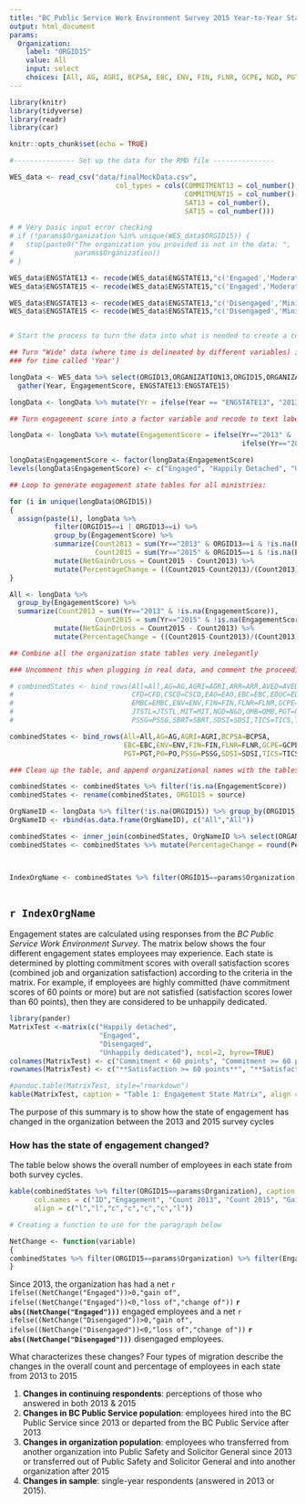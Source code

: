 ```yaml
---
title: "BC Public Service Work Environment Survey 2015 Year-to-Year State of Engagement"
output: html_document
params:
  Organization: 
    label: "ORGID15"
    value: All
    input: select
    choices: [All, AG, AGRI, BCPSA, EBC, ENV, FIN, FLNR, GCPE, NGD, PGT, PO, PSSG, SDSI, TICS]
---
```


```r
library(knitr)
library(tidyverse)
library(readr)
library(car)

knitr::opts_chunk$set(echo = TRUE)

#--------------- Set up the data for the RMD file ---------------

WES_data <- read_csv("data/finalMockData.csv", 
                          col_types = cols(COMMITMENT13 = col_number(), 
                                           COMMITMENT15 = col_number(),
                                           SAT13 = col_number(), 
                                           SAT15 = col_number()))

# # Very basic input error checking
# if (!params$Organization %in% unique(WES_data$ORGID15)) {
#   stop(paste0("The organization you provided is not in the data: ",
#               params$Organization))
# }

WES_data$ENGSTATE13 <- recode(WES_data$ENGSTATE13,"c('Engaged','Moderately Engaged')='Engaged'")
WES_data$ENGSTATE15 <- recode(WES_data$ENGSTATE15,"c('Engaged','Moderately Engaged')='Engaged'")

WES_data$ENGSTATE13 <- recode(WES_data$ENGSTATE13,"c('Disengaged','Minimally Engaged')='Disengaged'")
WES_data$ENGSTATE15 <- recode(WES_data$ENGSTATE15,"c('Disengaged','Minimally Engaged')='Disengaged'")


# Start the process to turn the data into what is needed to create a combined dataset

## Turn "Wide" data (where time is delineated by different variables) into "Long" data (where there is a variable
### for time called 'Year') 

longData <- WES_data %>% select(ORGID13,ORGANIZATION13,ORGID15,ORGANIZATION15, ENGSTATE13, ENGSTATE15) %>% 
  gather(Year, EngagementScore, ENGSTATE13:ENGSTATE15)

longData <- longData %>% mutate(Yr = ifelse(Year == "ENGSTATE13", "2013", "2015" ))

## Turn engagement score into a factor variable and recode to text labels

longData <- longData %>% mutate(EngagementScore = ifelse(Yr=="2013" & !is.na(ORGID13) & is.na(EngagementScore), "Non Respondents",
                                                         ifelse(Yr=="2015" & !is.na(ORGID15) & is.na(EngagementScore), "Non Respondents", EngagementScore)))

longData$EngagementScore <- factor(longData$EngagementScore)
levels(longData$EngagementScore) <- c("Engaged", "Happily Detached", "Unhappily Dedicated", "Disengaged", "Non Respondents")

## Loop to generate engagement state tables for all ministries:

for (i in unique(longData$ORGID15))
{
  assign(paste(i), longData %>% 
           filter(ORGID15==i | ORGID13==i) %>% 
           group_by(EngagementScore) %>% 
           summarize(Count2013 = sum(Yr=="2013" & ORGID13==i & !is.na(EngagementScore)), 
                     Count2015 = sum(Yr=="2015" & ORGID15==i & !is.na(EngagementScore))) %>% 
           mutate(NetGainOrLoss = Count2015 - Count2013) %>% 
           mutate(PercentageChange = ((Count2015-Count2013)/(Count2013))* 100))
}

All <- longData %>%
  group_by(EngagementScore) %>% 
  summarize(Count2013 = sum(Yr=="2013" & !is.na(EngagementScore)), 
                     Count2015 = sum(Yr=="2015" & !is.na(EngagementScore))) %>% 
           mutate(NetGainOrLoss = Count2015 - Count2013) %>% 
           mutate(PercentageChange = ((Count2015-Count2013)/(Count2013))* 100)

## Combine all the organization state tables very inelegantly

### Uncomment this when plugging in real data, and comment the proceeding block of code instead

# combinedStates <- bind_rows(All=All,AG=AG,AGRI=AGRI,ARR=ARR,AVED=AVED,BCPSA=BCPSA,
#                             CFD=CFD,CSCD=CSCD,EAO=EAO,EBC=EBC,EDUC=EDUC,EM=EM,
#                             EMBC=EMBC,ENV=ENV,FIN=FIN,FLNR=FLNR,GCPE=GCPE,HLTH=HLTH,
#                             JTSTL=JTSTL,MIT=MIT,NGD=NGD,OMB=OMB,PGT=PGT,PO=PO,
#                             PSSG=PSSG,SBRT=SBRT,SDSI=SDSI,TICS=TICS,TRAN=TRAN, .id="source")

combinedStates <- bind_rows(All=All,AG=AG,AGRI=AGRI,BCPSA=BCPSA,
                            EBC=EBC,ENV=ENV,FIN=FIN,FLNR=FLNR,GCPE=GCPE,NGD=NGD,
                            PGT=PGT,PO=PO,PSSG=PSSG,SDSI=SDSI,TICS=TICS, .id="source")

### Clean up the table, and append organizational names with the tables

combinedStates <- combinedStates %>% filter(!is.na(EngagementScore))
combinedStates <- rename(combinedStates, ORGID15 = source)

OrgNameID <- longData %>% filter(!is.na(ORGID15)) %>% group_by(ORGID15,ORGANIZATION15) %>% summarise()
OrgNameID <- rbind(as.data.frame(OrgNameID), c("All","All"))

combinedStates <- inner_join(combinedStates, OrgNameID %>% select(ORGANIZATION15, ORGID15), by = "ORGID15")
combinedStates <- combinedStates %>% mutate(PercentageChange = round(PercentageChange,digits=2))



IndexOrgName <- combinedStates %>% filter(ORGID15==params$Organization) %>% select(ORGANIZATION15) %>% distinct()
 

```

## `r IndexOrgName`



Engagement states are calculated using responses from the *BC Public Service Work Environment Survey*. The matrix below shows the four different engagement states employees may experience. Each state is determined by plotting commitment scores with overall satisfaction scores (combined job and organization satisfaction) according to the criteria in the matrix. For example, if employees are highly committed (have commitment scores of 60 points or more) but are not satisfied (satisfaction scores lower than 60 points), then they are considered to be unhappily dedicated.

```r
library(pander)
MatrixTest <-matrix(c("Happily detached",
                      "Engaged", 
                      "Disengaged", 
                      "Unhappily dedicated"), ncol=2, byrow=TRUE)
colnames(MatrixTest) <- c("Commitment < 60 points", "Commitment >= 60 points")
rownames(MatrixTest) <- c("**Satisfaction >= 60 points**", "**Satisfaction < 60 points**")

#pandoc.table(MatrixTest, style="rmarkdown")
kable(MatrixTest, caption = "Table 1: Engagement State Matrix", align = c("c", "c"))
```

The purpose of this summary is to show how the state of engagement has changed in the organization between the 2013 and 2015 survey cycles

### How has the state of engagement changed?

The table below shows the overall number of employees in each state from both survey cycles.

```r


kable(combinedStates %>% filter(ORGID15==params$Organization), caption = "Table 2: Organizational Engagement State", digits = 2, 
      col.names = c("ID","Engagement", "Count 2013", "Count 2015", "Gain/Loss", "Change (%)", "Organization"), 
      align = c("l","l","c","c","c","c","l"))

# Creating a function to use for the paragraph below 

NetChange <- function(variable) 
{
combinedStates %>% filter(ORGID15==params$Organization) %>% filter(EngagementScore==variable) %>% select(NetGainOrLoss)
}

```


Since 2013, the organization has had a net `r ifelse((NetChange("Engaged"))>0,"gain of", ifelse((NetChange("Engaged"))<0,"loss of","change of"))` **`r abs((NetChange("Engaged")))`** engaged employees and a net `r ifelse((NetChange("Disengaged"))>0,"gain of", ifelse((NetChange("Disengaged"))<0,"loss of","change of"))` **`r abs((NetChange("Disengaged")))`** disengaged employees.

What characterizes these changes?
Four types of migration describe the changes in the overall count and percentage of employees in each state from 2013 to 2015

1. **Changes in continuing respondents**: perceptions of those who answered in both 2013 & 2015
2. **Changes in BC Public Service population**: employees hired into the BC Public Service since 2013 or departed from the BC Public Service after 2013
3. **Changes in organization population**: employees who transferred from another organization into Public Safety and Solicitor General since 2013 or transferred out of Public Safety and Solicitor General and into another organization after 2015
4. **Changes in sample**: single-year respondents (answered in 2013 or 2015).


